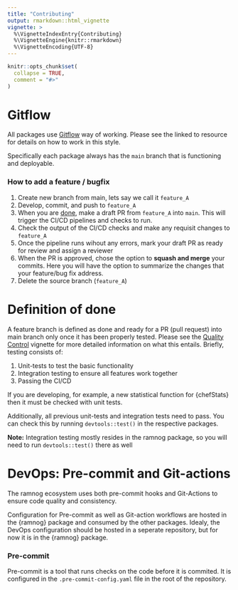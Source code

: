 ```yaml
---
title: "Contributing"
output: rmarkdown::html_vignette
vignette: >
  %\VignetteIndexEntry{Contributing}
  %\VignetteEngine{knitr::rmarkdown}
  %\VignetteEncoding{UTF-8}
---
```


```r
knitr::opts_chunk$set(
  collapse = TRUE,
  comment = "#>"
)
```

# Gitflow

All packages use [Gitflow](https://www.atlassian.com/git/tutorials/comparing-workflows/gitflow-workflow) way of working. Please see the linked to resource for details on how to work in this style.

Specifically each package always has the `main` branch that is functioning and deployable. 

### How to add a feature / bugfix

1. Create new branch from main, lets say we call it `feature_A` 
2. Develop, commit, and push to `feature_A`
3. When you are [done](#dod), make a draft PR from `feature_A` into `main`. This will trigger the CI/CD pipelines and checks to run.
4. Check the output of the CI/CD checks and make any requisit changes to `feature_A`
5. Once the pipeline runs wihout any errors, mark your draft PR as ready for review and assign a reviewer
6. When the PR is approved, chose the option to __squash and merge__ your commits. Here you will have the option to summarize the changes that your feature/bug fix address.
7. Delete the source branch (`feature_A`)

# Definition of done {#dod}

A feature branch is defined as done and ready for a PR (pull request) into main branch only once it has been properly tested. Please see the [Quality Control](qc.html) vignette for more detailed information on what this entails. Briefly, testing consists of:

1. Unit-tests to test the basic functionality 
2. Integration testing to ensure all features work together
3. Passing the CI/CD

If you are developing, for example, a new statistical function for {chefStats} then it must be checked with unit tests.

Additionally, all previous unit-tests and integration tests need to pass. You can check this by running `devtools::test()` in the respective packages.

__Note:__ Integration testing mostly resides in the ramnog package, so you will need to run `devtools::test()` there as well


# DevOps: Pre-commit and Git-actions

The ramnog ecosystem uses both pre-commit hooks and Git-Actions to ensure code quality and consistency.

Configuration for Pre-commit as well as Git-action workflows are hosted in the {ramnog} package and consumed by the other packages.
Idealy, the DevOps configuration should be hosted in a seperate repository, but for now it is in the {ramnog} package.

### Pre-commit

Pre-commit is a tool that runs checks on the code before it is commited. It is configured in the `.pre-commit-config.yaml` file in the root of the repository.
